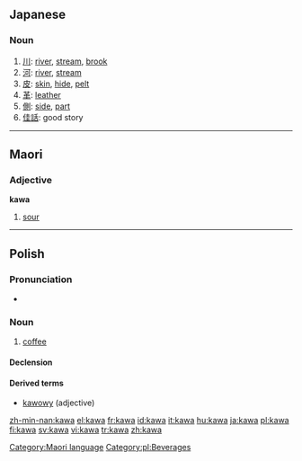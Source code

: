 ==Japanese==
===Noun===
{{ja-noun|r|hira=かわ}}

#[[川]]: [[river]], [[stream]], [[brook]]
#[[河]]: [[river]], [[stream]]
#[[皮]]: [[skin]], [[hide]], [[pelt]]
#[[革]]: [[leather]]
#[[側]]: [[side]], [[part]]
#[[佳話]]: good story
----

==Maori==
===Adjective===
'''kawa'''

# [[sour]]

[[Category:Maori language]]

----

==Polish==

===Pronunciation===
* {{IPA|[ˈkava]}}

===Noun===
{{infl|pl|noun|g=f}}

# [[coffee]]

====Declension====
{{pl-decl-noun
|kawa|kawy
|kawy|kaw
|kawie|kawom
|kawę|kawy
|kawą|kawami
|kawie|kawach
|kawo|kawy
}}

====Derived terms====
*[[kawowy]] (adjective)

[[Category:pl:Beverages]]

[[zh-min-nan:kawa]]
[[el:kawa]]
[[fr:kawa]]
[[id:kawa]]
[[it:kawa]]
[[hu:kawa]]
[[ja:kawa]]
[[pl:kawa]]
[[fi:kawa]]
[[sv:kawa]]
[[vi:kawa]]
[[tr:kawa]]
[[zh:kawa]]